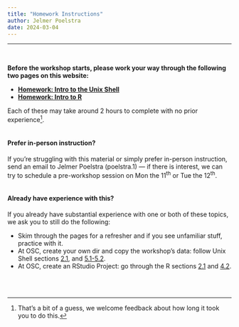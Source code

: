 ```yaml
---
title: "Homework Instructions"
author: Jelmer Poelstra
date: 2024-03-04
---
```


-----

<br>

**Before the workshop starts, please work your way through the following two pages on this website:**

- **[Homework: Intro to the Unix Shell](shell.qmd)**
- **[Homework: Intro to R](R.qmd)**

Each of these may take around 2 hours to complete with no prior experience^[
That's a bit of a guess, we welcome feedback about how long it took you to do this.
].

<hr style="height:1pt; visibility:hidden;" />

::: callout-note
#### Prefer in-person instruction?
If you're struggling with this material or simply prefer in-person instruction,
send an email to Jelmer Poelstra (poelstra.1) --- if there is interest,
we can try to schedule a pre-workshop session on Mon the 11^th^ or Tue the 12^th^.
:::

<hr style="height:1pt; visibility:hidden;" />

::: callout-warning
#### Already have experience with this?
If you already have substantial experience with one or both of these topics,
we ask you to still do the following:

- Skim through the pages for a refresher and if you see unfamiliar stuff, practice with it.
- At OSC, create your own dir and copy the workshop's data:
  follow Unix Shell sections [2.1](shell.qmd#opening-a-unix-shell-at-osc),
  and [5.1-5.2](shell.qmd#create-dirs-with-mkdir).
- At OSC, create an RStudio Project: go through the R sections
  [2.1](R.qmd#start-an-rstudio-session-at-osc) and [4.2](R.qmd#create-a-new-rstudio-project).

:::

<br><br>
